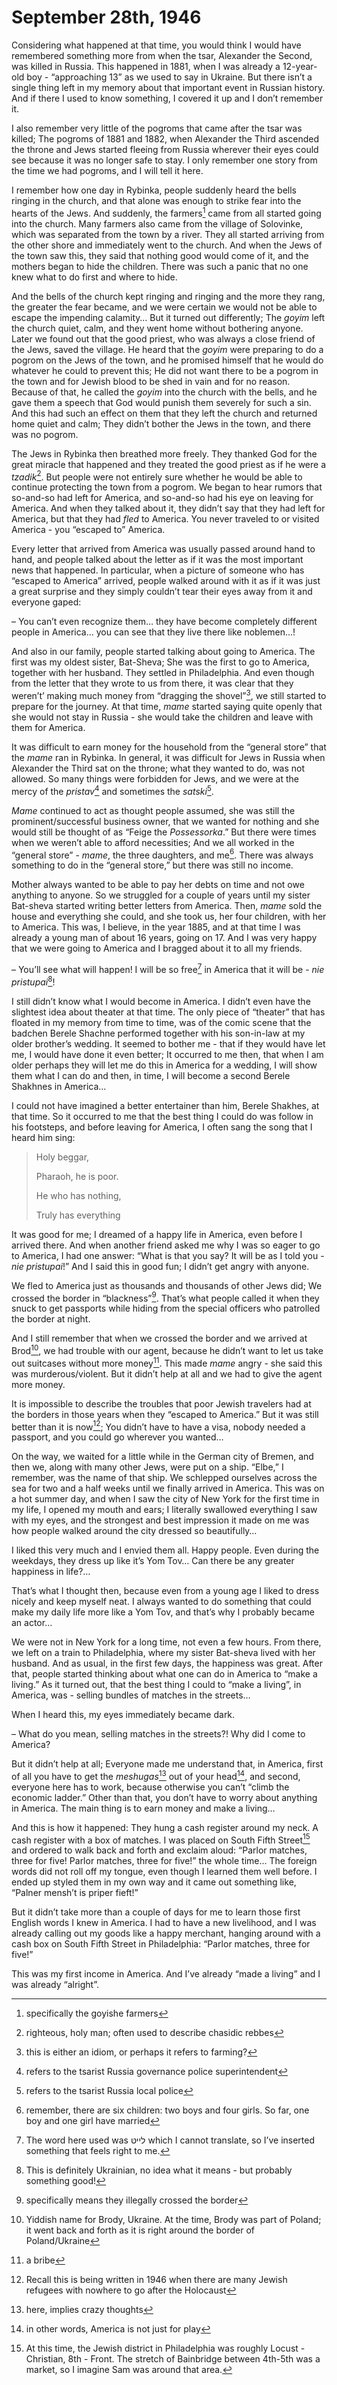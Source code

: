 # September 28th, 1946

Considering what happened at that time, you would think I would have remembered something more from when the tsar, Alexander the Second, was killed in Russia. This happened in 1881, when I was already a 12-year-old boy - "approaching 13" as we used to say in Ukraine. But there isn't a single thing left in my memory about that important event in Russian history. And if there I used to know something, I covered it up and I don't remember it.

I also remember very little of the pogroms that came after the tsar was killed; The pogroms of 1881 and 1882, when Alexander the Third ascended the throne and Jews started fleeing from Russia wherever their eyes could see because it was no longer safe to stay. I only remember one story from the time we had pogroms, and I will tell it here.

I remember how one day in Rybinka, people suddenly heard the bells ringing in the church, and that alone was enough to strike fear into the hearts of the Jews. And suddenly, the farmers^[specifically the goyishe farmers] came from all started going into the church. Many farmers also came from the village of Solovinke, which was separated from the town by a river. They all started arriving from the other shore and immediately went to the church. And when the Jews of the town saw this, they said that nothing good would come of it, and the mothers began to hide the children. There was such a panic that no one knew what to do first and where to hide.

And the bells of the church kept ringing and ringing and the more they rang, the greater the fear became, and we were certain we would not be able to escape the impending calamity...
But it turned out differently; The _goyim_ left the church quiet, calm, and they went home without bothering anyone. Later we found out that the good priest, who was always a close friend of the Jews, saved the village. He heard that the _goyim_ were preparing to do a pogrom on the Jews of the town, and he promised himself that he would do whatever he could to prevent this; He did not want there to be a pogrom in the town and for Jewish blood to be shed in vain and for no reason. Because of that, he called the _goyim_ into the church with the bells, and he gave them a speech that God would punish them severely for such a sin. And this had such an effect on them that they left the church and returned home quiet and calm; They didn't bother the Jews in the town, and there was no pogrom.

The Jews in Rybinka then breathed more freely. They thanked God for the great miracle that happened and they treated the good priest as if he were a _tzadik_^[righteous, holy man; often used to describe chasidic rebbes]. But people were not entirely sure whether he would be able to continue protecting the town from a pogrom. We began to hear rumors that so-and-so had left for America, and so-and-so had his eye on leaving for America. And when they talked about it, they didn't say that they had left for America, but that they had _fled_ to America. You never traveled to or visited America - you "escaped to" America.

Every letter that arrived from America was usually passed around hand to hand, and people talked about the letter as if it was the most important news that happened. In particular, when a picture of someone who has "escaped to America" arrived, people walked around with it as if it was just a great surprise and they simply couldn't tear their eyes away from it and everyone gaped:

-- You can't even recognize them... they have become completely different people in America... you can see that they live there like noblemen...!


And also in our family, people started talking about going to America. The first was my oldest sister, Bat-Sheva; She was the first to go to America, together with her husband. They settled in Philadelphia. And even though from the letter that they wrote to us from there, it was clear that they weren't' making much money from "dragging the shovel"^[this is either an idiom, or perhaps it refers to farming?], we still started to prepare for the journey. At that time, _mame_ started saying quite openly that she would not stay in Russia - she would take the children and leave with them for America.

It was difficult to earn money for the household from the "general store" that the _mame_ ran in Rybinka. In general, it was difficult for Jews in Russia when Alexander the Third sat on the throne; what they wanted to do, was not allowed. So many things were forbidden for Jews, and we were at the mercy of the _pristav_^[refers to the tsarist Russia governance police superintendent] and sometimes the _satski_^[refers to the tsarist Russia local police].

_Mame_ continued to act as thought people assumed, she was still the prominent/successful business owner, that we wanted for nothing and she would still be thought of as "Feige the _Possessorka_."
But there were times when we weren't able to afford necessities; And we all worked in the "general store" - _mame_, the three daughters, and me^[remember, there are six children: two boys and four girls. So far, one boy and one girl have married]. There was always something to do in the "general store," but there was still no income.

Mother always wanted to be able to pay her debts on time and not owe anything to anyone. So we struggled for a couple of years until my sister Bat-sheva started writing better letters from America. Then, _mame_ sold the house and everything she could, and she took us, her four children, with her to America.
This was, I believe, in the year 1885, and at that time I was already a young man of about 16 years, going on 17. And I was very happy that we were going to America and I bragged about it to all my friends.

-- You'll see what will happen! I will be so free^[The word here used was לייטּ which I cannot translate, so I've inserted something that feels right to me.] in America that it will be - _nie pristupai_^[This is definitely Ukrainian, no idea what it means - but probably something good!]!

I still didn't know what I would become in America. I didn't even have the slightest idea about theater at that time. The only piece of "theater" that has floated in my memory from time to time, was of the comic scene that the badchen Berele Shachne performed together with his son-in-law at my older brother's wedding. It seemed to bother me - that if they would have let me, I would have done it even better; It occurred to me then, that when I am older perhaps they will let me do this in America for a wedding, I will show them what I can do and then, in time, I will become a second Berele Shakhnes in America...

I could not have imagined a better entertainer than him, Berele Shakhes, at that time. So it occurred to me that the best thing I could do was follow in his footsteps, and before leaving for America, I often sang the song that I heard him sing:

> Holy beggar, 
>
> Pharaoh, he is poor.
>
> He who has nothing,
>
> Truly has everything


It was good for me; I dreamed of a happy life in America, even before I arrived there. And when another friend asked me why I was so eager to go to America, I had one answer: "What is that you say? It will be as I told you - _nie pristupai_!" And I said this in good fun; I didn't get angry with anyone.


We fled to America just as thousands and thousands of other Jews did; We crossed the border in "blackness"^[specifically means they illegally crossed the border]. That's what people called it when they snuck to get passports while hiding from the special officers who patrolled the border at night. 

And I still remember that when we crossed the border and we arrived at Brod^[Yiddish name for Brody, Ukraine. At the time, Brody was part of Poland; it went back and forth as it is right around the border of Poland/Ukraine], we had trouble with our agent, because he didn't want to let us take out suitcases without more money^[a bribe]. This made _mame_ angry - she said this was murderous/violent. But it didn't help at all and we had to give the agent more money.

It is impossible to describe the troubles that poor Jewish travelers had at the borders in those years when they "escaped to America." But it was still better than it is now^[Recall this is being written in 1946 when there are many Jewish refugees with nowhere to go after the Holocaust]; You didn't have to have a visa, nobody needed a passport, and you could go wherever you wanted...

On the way, we waited for a little while in the German city of Bremen, and then we, along with many other Jews, were put on a ship. "Elbe," I remember, was the name of that ship. We schlepped ourselves across the sea for two and a half weeks until we finally arrived in America. This was on a hot summer day, and when I saw the city of New York for the first time in my life, I opened my mouth and ears; I literally swallowed everything I saw with my eyes, and the strongest and best impression it made on me was how people walked around the city dressed so beautifully...

I liked this very much and I envied them all. Happy people. Even during the weekdays, they dress up like it's Yom Tov... Can there be any greater happiness in life?...

That's what I thought then, because even from a young age I liked to dress nicely and keep myself neat. I always wanted to do something that could make my daily life more like a Yom Tov, and that's why I probably became an actor...

We were not in New York for a long time, not even a few hours. From there, we left on a train to Philadelphia, where my sister Bat-sheva lived with her husband. And as usual, in the first few days, the happiness was great. After that, people started thinking about what one can do in America to "make a living." As it turned out, that the best thing I could to "make a living", in America, was - selling bundles of matches in the streets...

When I heard this, my eyes immediately became dark.

-- What do you mean, selling matches in the streets?! Why did I come to America?


But it didn't help at all; Everyone made me understand that, in America, first of all you have to get the _meshugas_^[here, implies crazy thoughts] out of your head^[in other words, America is not just for play], and second, everyone here has to work, because otherwise you can't "climb the economic ladder." Other than that, you don't have to worry about anything in America. The main thing is to earn money and make a living...

And this is how it happened: They hung a cash register around my neck. A cash register with a box of matches. I was placed on South Fifth Street^[At this time, the Jewish district in Philadelphia was roughly Locust - Christian, 8th - Front. The stretch of Bainbridge between 4th-5th was a market, so I imagine Sam was around that area.] and ordered to walk back and forth and exclaim aloud: "Parlor matches, three for five! Parlor matches, three for five!" the whole time...
The foreign words did not roll off my tongue, even though I learned them well before. I ended up styled them in my own way and it came out something like, "Palner mensh't is priper fieft!"

But it didn't take more than a couple of days for me to learn those first English words I knew in America. I had to have a new livelihood, and I was already calling out my goods like a happy merchant, hanging around with a cash box on South Fifth Street in Philadelphia: "Parlor matches, three for five!"

This was my first income in America. And I've already "made a living" and I was already "alright".








